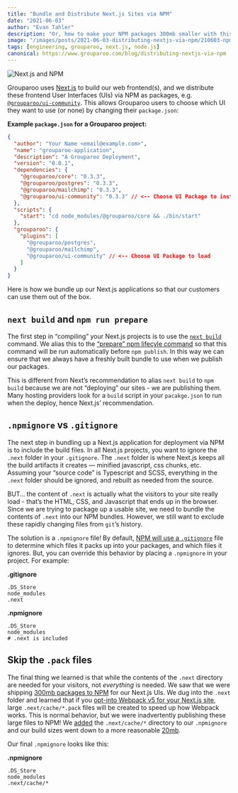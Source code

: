 ```yaml
---
title: "Bundle and Distribute Next.js Sites via NPM"
date: "2021-06-03"
author: "Evan Tahler"
description: "Or, how to make your NPM packages 300mb smaller with this one strange trick!"
image: "/images/posts/2021-06-03-distributing-nextjs-via-npm/210603-npm-nextjs.png"
tags: [engineering, grouparoo, next.js, node.js]
canonical: https://www.grouparoo.com/blog/distributing-nextjs-via-npm
---
```


<Image
  centered
  alt="Next.js and NPM"
  src="/images/posts/2021-06-03-distributing-nextjs-via-npm/210603-npm-nextjs.png"
  width={1015}
  height={533}
/>

Grouparoo uses [Next.js](https://nextjs.org/) to build our web frontend(s), and we distribute these frontend User Interfaces (UIs) via NPM as packages, e.g. [`@grouparoo/ui-community`](https://www.npmjs.com/package/@grouparoo/ui-community). This allows Grouparoo users to choose which UI they want to use (or none) by changing their `package.json`:

**Example `package.json` for a Grouparoo project:**

```json
{
  "author": "Your Name <email@example.com>",
  "name": "grouparoo-application",
  "description": "A Grouparoo Deployment",
  "version": "0.0.1",
  "dependencies": {
    "@grouparoo/core": "0.3.3",
    "@grouparoo/postgres": "0.3.3",
    "@grouparoo/mailchimp": "0.3.3",
    "@grouparoo/ui-community": "0.3.3" // <-- Choose UI Package to install
  },
  "scripts": {
    "start": "cd node_modules/@grouparoo/core && ./bin/start"
  },
  "grouparoo": {
    "plugins": [
      "@grouparoo/postgres",
      "@grouparoo/mailchimp",
      "@grouparoo/ui-community" // <-- Choose UI Package to load
    ]
  }
}
```

Here is how we bundle up our Next.js applications so that our customers can use them out of the box.

## `next build` and `npm run prepare`

The first step in “compiling” your Next.js projects is to use the [`next build`](https://nextjs.org/docs/deployment) command. We alias this to the [“prepare” npm lifecyle command](https://docs.npmjs.com/cli/v7/using-npm/scripts#prepare-and-prepublish) so that this command will be run automatically before `npm publish`. In this way we can ensure that we always have a freshly built bundle to use when we publish our packages.

This is different from Next’s recommendation to alias `next build` to `npm build` because we are not “deploying” our sites - we are publishing them. Many hosting providers look for a `build` script in your `pacakge.json` to run when the deploy, hence Next.js’ recommendation.

## `.npmignore` vs `.gitignore`

The next step in bundling up a Next.js application for deployment via NPM is to include the build files. In all Next.js projects, you want to ignore the `.next` folder in your `.gitignore`. The `.next` folder is where Next.js keeps all the build artifacts it creates — minified javascript, css chunks, etc. Assuming your “source code” is Typescript and SCSS, everything in the `.next` folder should be ignored, and rebuilt as needed from the source.

BUT… the content of `.next` is actually what the visitors to your site really load - that’s the HTML, CSS, and Javascript that ends up in the browser. Since we are trying to package up a usable site, we need to bundle the contents of `.next` into our NPM bundles. However, we still want to exclude these rapidly changing files from `git`’s history.

The solution is a `.npmignore` file! By default, [NPM will use a `.gitignore`](https://zellwk.com/blog/ignoring-files-from-npm-package/) file to determine which files it packs up into your packages, and which files it ignores. But, you can override this behavior by placing a `.npmignore` in your project. For example:

**.gitignore**

```
.DS_Store
node_modules
.next
```

**.npmignore**

```
.DS_Store
node_modules
# .next is included
```

## Skip the `.pack` files

The final thing we learned is that while the contents of the `.next` directory are needed for your visitors, not _everything_ is needed. We saw that we were shipping [300mb packages to NPM](https://www.npmjs.com/package/@grouparoo/ui-community/v/0.3.1) for our Next.js UIs. We dug into the `.next` folder and learned that if you [opt-into Webpack v5 for your Next.js site](https://nextjs.org/docs/messages/webpack5), large `.next/cache/*.pack` files will be created to speed up how Webpack works. This is normal behavior, but we were inadvertently publishing these large files to NPM! We [added](https://github.com/grouparoo/grouparoo/pull/1807) the `.next/cache/*` directory to our `.npmignore` and our build sizes went down to a more reasonable [20mb](https://www.npmjs.com/package/@grouparoo/ui-community/v/0.3.3).

Our final `.npmignore` looks like this:

**.npmignore**

```
.DS_Store
node_modules
.next/cache/*
```
